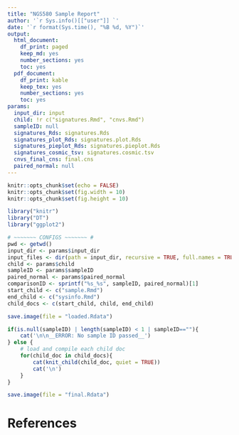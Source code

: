 ```yaml
---
title: "NGS580 Sample Report"
author: '`r Sys.info()[["user"]] `'
date: '`r format(Sys.time(), "%B %d, %Y")`'
output:
  html_document:
    df_print: paged
    keep_md: yes
    number_sections: yes
    toc: yes
  pdf_document:
    df_print: kable
    keep_tex: yes
    number_sections: yes
    toc: yes
params:
  input_dir: input
  child: !r c("signatures.Rmd", "cnvs.Rmd")
  sampleID: null
  signatures_Rds: signatures.Rds
  signatures_plot_Rds: signatures.plot.Rds
  signatures_pieplot_Rds: signatures.pieplot.Rds
  signatures_cosmic_tsv: signatures.cosmic.tsv
  cnvs_final_cns: final.cns
  paired_normal: null
---
```


```r
knitr::opts_chunk$set(echo = FALSE)
knitr::opts_chunk$set(fig.width = 10)
knitr::opts_chunk$set(fig.height = 10)

library("knitr")
library("DT")
library("ggplot2")

# ~~~~~~~ CONFIGS ~~~~~~~ #
pwd <- getwd()
input_dir <- params$input_dir
input_files <- dir(path = input_dir, recursive = TRUE, full.names = TRUE)
child <- params$child
sampleID <- params$sampleID
paired_normal <- params$paired_normal
comparisonID <- sprintf("%s_%s", sampleID, paired_normal)[1]
start_child <- c("sample.Rmd")
end_child <- c("sysinfo.Rmd")
child_docs <- c(start_child, child, end_child)

save.image(file = "loaded.Rdata")
```

```r
if(is.null(sampleID) | length(sampleID) < 1 | sampleID==""){
    cat('\n\n__ERROR: No sample ID passed__')
} else {
    # load and compile each child doc
    for(child_doc in child_docs){
        cat(knit_child(child_doc, quiet = TRUE))
        cat('\n')
    }
}
```

```r
save.image(file = "final.Rdata")
```

# References
